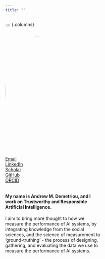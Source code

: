 ```yaml
---
title: ""
---
```


<style>
.add-space{
padding-right: 10%;
}
</style>

:::: {.columns}

::: {.column width="40%" .add-space}

![](images/IMG_2439.jpg){width=350px style="border-radius: 50%; margin-bottom: 1em; margin-right: 5rem;"}


<span class="bi bi-envelope-fill"></span> [Email](mailto:andrew.m.demetriou@gmail.com)  
<span class="bi bi-linkedin"></span> [LinkedIn](https://www.linkedin.com/in/andrew-m-demetriou/)  
<span class="bi bi-google"></span> [Scholar](https://scholar.google.nl/citations?user=TFnVkFQAAAAJ&hl=en)  
<span class="bi bi-github"></span> 
[GitHub](https://github.com/andrew0302)  
<span class="bi bi-box-arrow-up-right"></span> [ORCID](https://orcid.org/0000-0002-0724-2278)

::::

::: {.column width="60%"}


#### My name is <span class="highlight-blue">**Andrew M. Demetriou**</span>, and I work on Trustworthy and Responsible Artificial Intelligence. 



I aim to bring more thought to how we measure the performance of AI systems, by integrating knowledge from the social sciences, and the science of measurement to 'ground-truthing' - the process of designing, gathering, and evaluating the data we use to measure the performance of AI systems. 

::::


